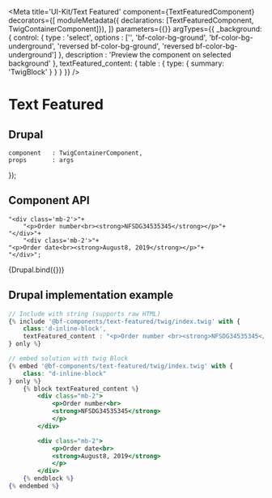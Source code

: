 
<Meta
    title='UI-Kit/Text Featured'
    component={TextFeaturedComponent}
    decorators={[
        moduleMetadata({ declarations: [TextFeaturedComponent, TwigContainerComponent]}),
    ]}
    parameters={{}}
    argTypes={{
        _background: {
            control: {
                type : 'select',
                options : ['', 'bf-color-bg-ground', 'bf-color-bg-underground', 'reversed bf-color-bg-ground', 'reversed bf-color-bg-underground']
            },
            description : 'Preview the component on selected background'
        },
        textFeatured_content: {
            table : { type: { summary: 'TwigBlock' }
            }
        }
    }}
/>

# Text Featured

## Drupal

    component   : TwigContainerComponent,
    props       : args
});



## Component API

<ArgsTable of={TextFeaturedComponent} />

    "<div class='mb-2'>"+
        "<p>Order number<br><strong>NFSDG34535345</strong></p>"+
    "</div>"+
        "<div class='mb-2'>"+
    "<p>Order date<br><strong>August8, 2019</strong></p>"+
    "</div>";

<Canvas withSource='none'>
    <Story
        name='Drupal'
        height='300px'
        args={{
            elementPath : 'components/text-featured/_doc/template.drupal',
            textFeatured_content :textFeaturedContent
        }}
    >
        {Drupal.bind({})}
    </Story>
</Canvas>


## Drupal implementation example

```jsx
// Include with string (supports raw HTML)
{% include '@bf-components/text-featured/twig/index.twig' with {
    class:'d-inline-block',
    textFeatured_content : "<p>Order number <br><strong>NFSDG34535345</strong></p>"
} only %}

// embed solution with twig Block
{% embed '@bf-components/text-featured/twig/index.twig' with {
    class: "d-inline-block"
} only %}
    {% block textFeatured_content %}
        <div class="mb-2">
            <p>Order number<br>
            <strong>NFSDG34535345</strong>
            </p>
        </div>

        <div class="mb-2">
            <p>Order date<br>
            <strong>August8, 2019</strong>
            </p>
        </div>
    {% endblock %}
{% endembed %}
```